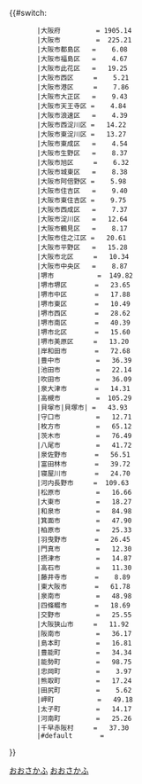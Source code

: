 {{#switch:{{自治體名稱翻譯/大阪府|{{{1}}}}}
        |大阪府         = 1905.14
        |大阪市         =  225.21
        |大阪市都島区   =    6.08
        |大阪市福島区   =    4.67
        |大阪市此花区   =   19.25
        |大阪市西区     =    5.21
        |大阪市港区     =    7.86
        |大阪市大正区   =    9.43
        |大阪市天王寺区 =    4.84
        |大阪市浪速区   =    4.39
        |大阪市西淀川区 =   14.22
        |大阪市東淀川区 =   13.27
        |大阪市東成区   =    4.54
        |大阪市生野区   =    8.37
        |大阪市旭区     =    6.32
        |大阪市城東区   =    8.38
        |大阪市阿倍野区 =    5.98
        |大阪市住吉区   =    9.40
        |大阪市東住吉区 =    9.75
        |大阪市西成区   =    7.37
        |大阪市淀川区   =   12.64
        |大阪市鶴見区   =    8.17
        |大阪市住之江区 =   20.61
        |大阪市平野区   =   15.28
        |大阪市北区     =   10.34
        |大阪市中央区   =    8.87
        |堺市           =  149.82
        |堺市堺区       =   23.65
        |堺市中区       =   17.88
        |堺市東区       =   10.49
        |堺市西区       =   28.62
        |堺市南区       =   40.39
        |堺市北区       =   15.60
        |堺市美原区     =   13.20
        |岸和田市       =   72.68
        |豊中市         =   36.39
        |池田市         =   22.14
        |吹田市         =   36.09
        |泉大津市       =   14.31
        |高槻市         =  105.29
        |貝&#xfa10;市|貝塚市| =   43.93
        |守口市         =   12.71
        |枚方市         =   65.12
        |茨木市         =   76.49
        |八尾市         =   41.72
        |泉佐野市       =   56.51
        |富田林市       =   39.72
        |寝屋川市       =   24.70
        |河内長野市     =  109.63
        |松原市         =   16.66
        |大東市         =   18.27
        |和泉市         =   84.98
        |箕面市         =   47.90
        |柏原市         =   25.33
        |羽曳野市       =   26.45
        |門真市         =   12.30
        |摂津市         =   14.87
        |高石市         =   11.30
        |藤井寺市       =    8.89
        |東大阪市       =   61.78
        |泉南市         =   48.98
        |四條畷市       =   18.69
        |交野市         =   25.55
        |大阪狭山市     =   11.92
        |阪南市         =   36.17
        |島本町         =   16.81
        |豊能町         =   34.34
        |能勢町         =   98.75
        |忠岡町         =    3.97
        |熊取町         =   17.24
        |田尻町         =    5.62
        |岬町           =   49.18
        |太子町         =   14.17
        |河南町         =   25.26
        |千早赤阪村     =   37.30
        |#default       = {{error|錯誤}}
}}<noinclude>{{Documentation|Template:自治體面積/doc}}
<references/>
[[Category:都道府縣自治體面積模板|おおさかふ]]
[[Category:大阪府模板|おおさかふ]]
</noinclude>